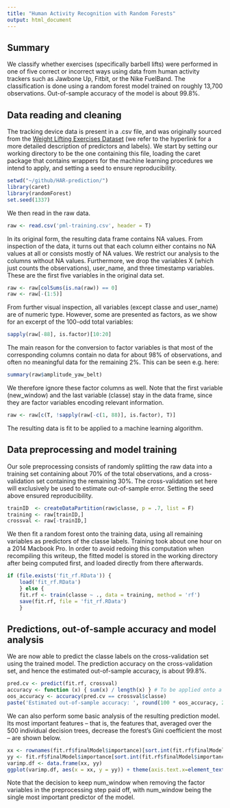 ```yaml
---
title: "Human Activity Recognition with Random Forests"
output: html_document
---
```


Summary
-------

We classify whether exercises (specifically barbell lifts) were performed in one of five correct or incorrect ways using data from human activity trackers such as Jawbone Up, Fitbit, or the Nike FuelBand. The classification is done using a random forest model trained on roughly 13,700 observations. Out-of-sample accuracy of the model is about 99.8%.

Data reading and cleaning
-------------------------

The tracking device data is present in a .csv file, and was originally sourced from the [Weight Lifting Exercises Dataset](http://groupware.les.inf.puc-rio.br/har) (we refer to the hyperlink for a more detailed description of predictors and labels). We start by setting our working directory to be the one containing this file, loading the caret package that contains wrappers for the machine learning procedures we intend to apply, and setting a seed to ensure reproducibility.
```r
setwd("~/github/HAR-prediction/")
library(caret)
library(randomForest)
set.seed(1337)
```
We then read in the raw data.
```r
raw <- read.csv('pml-training.csv', header = T)
```
In its original form, the resulting data frame contains NA values. From inspection of the data, it turns out that each column either contains no NA values at all or consists mostly of NA values. We restrict our analysis to the columns without NA values. Furthermore, we drop the variables X (which just counts the observations), user_name, and three timestamp variables. These are the first five variables in the original data set.
```r
raw <- raw[colSums(is.na(raw)) == 0]
raw <- raw[-(1:5)]
```
From further visual inspection, all variables (except classe and user_name) are of numeric type. However, some are presented as factors, as we show for an excerpt of the 100-odd total variables:
```r
sapply(raw[-88], is.factor)[10:20]
```
The main reason for the conversion to factor variables is that most of the corresponding columns contain no data for about 98% of observations, and often no meaningful data for the remaining 2%. This can be seen e.g. here:
```r
summary(raw$amplitude_yaw_belt)
```
We therefore ignore these factor columns as well. Note that the first variable (new_window) and the last variable (classe) stay in the data frame, since they are factor variables encoding relevant information.
```r
raw <- raw[c(T, !sapply(raw[-c(1, 88)], is.factor), T)]
```
The resulting data is fit to be applied to a machine learning algorithm.

Data preprocessing and model training
-------------------------------------

Our sole preprocessing consists of randomly splitting the raw data into a training set containing about 70% of the total observations, and a cross-validation set containing the remaining 30%. The cross-validation set here will exclusively be used to estimate out-of-sample error. Setting the seed above ensured reproducibility.
```r
trainID  <- createDataPartition(raw$classe, p = .7, list = F)
training <- raw[trainID,]
crossval <- raw[-trainID,]
```
We then fit a random forest onto the training data, using all remaining variables as predictors of the classe labels. Training took about one hour on a 2014 Macbook Pro. In order to avoid redoing this computation when recompiling this writeup, the fitted model is stored in the working directory after being computed first, and loaded directly from there afterwards.
```r
if (file.exists('fit_rf.RData')) {
    load('fit_rf.RData')
    } else {
    fit.rf <- train(classe ~ ., data = training, method = 'rf')
    save(fit.rf, file = 'fit_rf.RData')
    }
```

Predictions, out-of-sample accuracy and model analysis
------------------------------------------------------

We are now able to predict the classe labels on the cross-validation set using the trained model. The prediction accuracy on the cross-validation set, and hence the estimated out-of-sample accuracy, is about 99.8%.
```r
pred.cv <- predict(fit.rf, crossval)
accuracy <- function (x) { sum(x) / length(x) } # To be applied onto a vector of logicals
oos_accuracy <- accuracy(pred.cv == crossval$classe)
paste('Estimated out-of-sample accuracy: ', round(100 * oos_accuracy, 2), '%.', sep='')
```
We can also perform some basic analysis of the resulting prediction model. Its most important features -- that is, the features that, averaged over the 500 individual decision trees, decrease the forest's Gini coefficient the most -- are shown below.
```r
xx <- rownames(fit.rf$finalModel$importance)[sort.int(fit.rf$finalModel$importance, decreasing = T, index.return = T)$ix[1:7]]
yy <- fit.rf$finalModel$importance[sort.int(fit.rf$finalModel$importance, decreasing = T, index.return = T)$ix[1:7]]
varimp.df <- data.frame(xx, yy)
ggplot(varimp.df, aes(x = xx, y = yy)) + theme(axis.text.x=element_text(angle=25, hjust=1)) + geom_bar(stat = 'identity', fill = 'orangered3') + labs(x = 'Feature', y = 'Mean Gini coefficient decrease', title = 'Most important model features')
```

Note that the decision to keep num\_window when removing the factor variables in the preprocessing step paid off, with num\_window being the single most important predictor of the model.